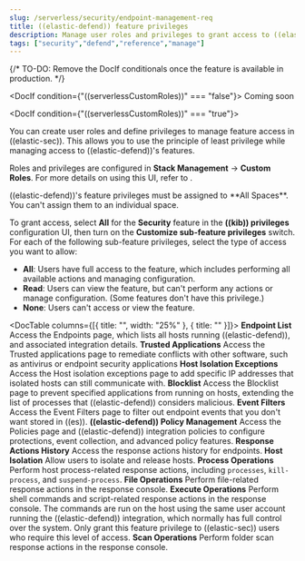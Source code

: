 ```yaml
---
slug: /serverless/security/endpoint-management-req
title: ((elastic-defend)) feature privileges
description: Manage user roles and privileges to grant access to ((elastic-defend)) features.
tags: ["security","defend","reference","manage"]
---
```


<DocBadge template="technical preview" />

{/* TO-DO: Remove the DocIf conditionals once the feature is available in production. */}

<DocIf condition={"((serverlessCustomRoles))" === "false"}>
<DocBadgeComingSoon>Coming soon</DocBadgeComingSoon>
</DocIf>

<DocIf condition={"((serverlessCustomRoles))" === "true"}>

You can create user roles and define privileges to manage feature access in ((elastic-sec)). This allows you to use the principle of least privilege while managing access to ((elastic-defend))'s features.

Roles and privileges are configured in **Stack Management** → **Custom Roles**. For more details on using this UI, refer to <DocLink slug="/serverless/custom-roles" />.

<DocCallOut title="Note">
    ((elastic-defend))'s feature privileges must be assigned to **All Spaces**. You can't assign them to an individual space. 
</DocCallOut>

<DocImage size="xl" url="../images/defend-feature-privs/endpoint-privileges.png" alt="Configuring privileges"/>

To grant access, select **All** for the **Security** feature in the **((kib)) privileges** configuration UI, then turn on the **Customize sub-feature privileges** switch. For each of the following sub-feature privileges, select the type of access you want to allow:

* **All**: Users have full access to the feature, which includes performing all available actions and managing configuration.
* **Read**: Users can view the feature, but can't perform any actions or manage configuration. (Some features don't have this privilege.)
* **None**: Users can't access or view the feature.

<DocTable columns={[{ title: "", width: "25%" }, { title: "" }]}>
    <DocRow>
        <DocCell>**Endpoint List**</DocCell>
        <DocCell>Access the <DocLink slug="/serverless/security/endpoints-page">Endpoints</DocLink> page, which lists all hosts running ((elastic-defend)), and associated integration details.</DocCell>
    </DocRow>
    <DocRow>
        <DocCell>**Trusted Applications**</DocCell>
        <DocCell>Access the <DocLink slug="/serverless/security/trusted-applications">Trusted applications</DocLink> page to remediate conflicts with other software, such as antivirus or endpoint security applications</DocCell>
    </DocRow>
    <DocRow>
        <DocCell>**Host Isolation Exceptions**</DocCell>
        <DocCell>Access the <DocLink slug="/serverless/security/host-isolation-exceptions">Host isolation exceptions</DocLink> page to add specific IP addresses that isolated hosts can still communicate with.</DocCell>
    </DocRow>
    <DocRow>
        <DocCell>**Blocklist**</DocCell>
        <DocCell>Access the <DocLink slug="/serverless/security/blocklist">Blocklist</DocLink> page to prevent specified applications from running on hosts, extending the list of processes that ((elastic-defend)) considers malicious.</DocCell>
    </DocRow>
    <DocRow>
        <DocCell>**Event Filters**</DocCell>
        <DocCell>Access the <DocLink slug="/serverless/security/event-filters">Event Filters</DocLink> page to filter out endpoint events that you don't want stored in ((es)).</DocCell>
    </DocRow>
    <DocRow>
        <DocCell>**((elastic-defend)) Policy Management**</DocCell>
        <DocCell>Access the <DocLink slug="/serverless/security/policies-page">Policies</DocLink> page and ((elastic-defend)) integration policies to configure protections, event collection, and advanced policy features.</DocCell>
    </DocRow>
    <DocRow>
        <DocCell>**Response Actions History**</DocCell>
        <DocCell>Access the <DocLink slug="/serverless/security/response-actions-history">response actions history</DocLink> for endpoints.</DocCell>
    </DocRow>
    <DocRow>
        <DocCell>**Host Isolation**</DocCell>
        <DocCell>Allow users to <DocLink slug="/serverless/security/isolate-host">isolate and release hosts</DocLink>.</DocCell>
    </DocRow>
    <DocRow>
        <DocCell>**Process Operations**</DocCell>
        <DocCell>Perform host process-related <DocLink slug="/serverless/security/response-actions">response actions</DocLink>, including `processes`, `kill-process`, and `suspend-process`.</DocCell>
    </DocRow>
    <DocRow>
        <DocCell>**File Operations**</DocCell>
        <DocCell>Perform file-related <DocLink slug="/serverless/security/response-actions">response actions</DocLink> in the response console.</DocCell>
    </DocRow>
    <DocRow>
        <DocCell>**Execute Operations**</DocCell>
        <DocCell>
            Perform shell commands and script-related <DocLink slug="/serverless/security/response-actions">response actions</DocLink> in the response console.
            <DocCallOut title="Warning" color="warning">
                The commands are run on the host using the same user account running the ((elastic-defend)) integration, which normally has full control over the system. Only grant this feature privilege to ((elastic-sec)) users who require this level of access.
            </DocCallOut>
        </DocCell>
    </DocRow>
    <DocRow>
        <DocCell>**Scan Operations**</DocCell>
        <DocCell>Perform folder scan <DocLink slug="/serverless/security/response-actions">response actions</DocLink> in the response console.</DocCell>
    </DocRow>
</DocTable>







</DocIf>
